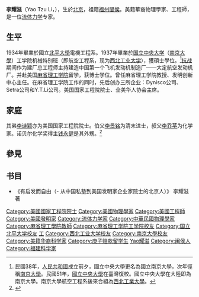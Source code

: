 '''李耀滋'''（Yao Tzu Li，{{bd|1914年||2011年|8月14日|catIdx=Li李耀滋}}），生於[[北京|北京]]，祖籍[[福州|福州]][[閩侯|閩侯]]。美籍華裔物理學家、工程師，是一位[[流体力学|流体力学]]专家。

==生平==
1934年畢業於國立[[北平大學|北平大學]]電機工程系。1937年畢業於[[国立中央大学_(南京)|国立中央大学]]（[[南京大學|南京大學]]）工学院机械特别班（即航空工程系，现为[[西北工业大学|西北工业大学]]），獲碩士學位。<ref>民國38年，[[人民共和國|人民共和國]]成立前夕，國立中央大學更名為國立南京大學，次年徑稱[[南京大學|南京大學]]。民國51年，[[國立中央大學|國立中央大學]]在臺灣復校。國立中央大學在大陸即為南京大學。南京大學航空工程系後來合組為[[西北工業大學|西北工業大學]]。</ref>[[抗战|抗战]]期间作为建厂总工程师主持建造中国第一个飞机发动机制造厂——大定航空发动机厂。并赴美国[[麻省理工学院|麻省理工学院]]留学，获博士学位。曾任麻省理工学院教授、发明创新中心主任。在麻省理工学院工作的同时，先后创办三所企业：Dynisco公司、Setra公司和Y.T.Li公司。美国国家工程院院士、全美华人协会主席。

==家庭==
其弟[[李诗颖|李诗颖]]亦为美国国家工程院院士。伯父[[李景铭|李景铭]]为清末进士，叔父[[李乔苹|李乔苹]]为化学家。诺贝尔化学奖得主[[钱永健|钱永健]]是其外甥。<ref>{{cite web |author1=王夏宇 |title=我的三舅李诗颖 |url=https://www.tsinghua.org.cn/info/1951/18085.htm |website=清华校友网｜date=2013-11-12 |access-date=2022-05-21 |archive-date=2022-06-08 |archive-url=https://web.archive.org/web/20220608232828/https://www.tsinghua.org.cn/info/1951/18085.htm }}</ref>

==參見==
{{reflist}}

==书目==
{{refbegin}}
*《有启发而自由（- 从中国私塾到美国发明家企业家院士的北京人）》 李耀滋著 
{{refend}}

{{DEFAULTSORT:Li李耀滋}}
[[Category:美國國家工程院院士|Category:美國國家工程院院士]]
[[Category:美國物理學家|Category:美國物理學家]]
[[Category:美國工程師|Category:美國工程師]]
[[Category:美國發明家|Category:美國發明家]]
[[Category:流体力学家|Category:流体力学家]]
[[Category:中華民國物理學家|Category:中華民國物理學家]]
[[Category:麻省理工學院教師|Category:麻省理工學院教師]]
[[Category:麻省理工学院工学院校友|Category:麻省理工学院工学院校友]]
[[Category:国立北平大学校友|Category:国立北平大学校友]]
[[Category:國立中央大學大陸時期校友|工]]
[[Category:西北工业大学校友|Category:西北工业大学校友]]
[[Category:南京大學校友|Category:南京大學校友]]
[[Category:美籍华裔科学家|Category:美籍华裔科学家]]
[[Category:庚子赔款留学生|Category:庚子赔款留学生]]
[[Category:李姓|Yao耀滋]]
[[Category:闽侯人|Category:闽侯人]]
[[Category:福建科学家|Category:福建科学家]]
